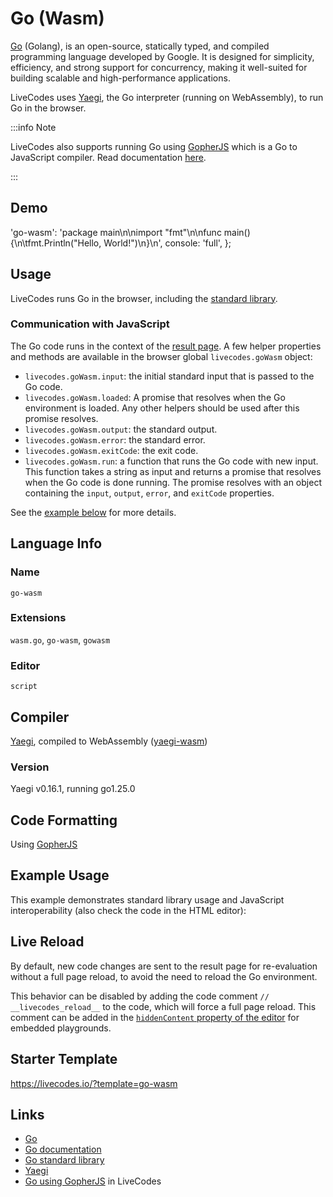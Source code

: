 # Go (Wasm)

[Go](https://go.dev/) (Golang), is an open-source, statically typed, and compiled programming language developed by Google. It is designed for simplicity, efficiency, and strong support for concurrency, making it well-suited for building scalable and high-performance applications.

LiveCodes uses [Yaegi](https://github.com/traefik/yaegi), the Go interpreter (running on WebAssembly), to run Go in the browser.

:::info Note

LiveCodes also supports running Go using [GopherJS](https://github.com/gopherjs/gopherjs) which is a Go to JavaScript compiler. Read documentation [here](./go.mdx).

:::

## Demo


  'go-wasm': 'package main\n\nimport "fmt"\n\nfunc main() {\n\tfmt.Println("Hello, World!")\n}\n',
  console: 'full',
};

<LiveCodes params={params}></LiveCodes>

## Usage

LiveCodes runs Go in the browser, including the [standard library](https://pkg.go.dev/std).


### Communication with JavaScript

The Go code runs in the context of the [result page](../features/result.mdx).
A few helper properties and methods are available in the browser global `livecodes.goWasm` object:

- `livecodes.goWasm.input`: the initial standard input that is passed to the Go code.
- `livecodes.goWasm.loaded`: A promise that resolves when the Go environment is loaded. Any other helpers should be used after this promise resolves.
- `livecodes.goWasm.output`: the standard output.
- `livecodes.goWasm.error`: the standard error.
- `livecodes.goWasm.exitCode`: the exit code.
- `livecodes.goWasm.run`: a function that runs the Go code with new input. This function takes a string as input and returns a promise that resolves when the Go code is done running. The promise resolves with an object containing the `input`, `output`, `error`, and `exitCode` properties.

See the [example below](#example-usage) for more details.

## Language Info

### Name

`go-wasm`

### Extensions

`wasm.go`, `go-wasm`, `gowasm`

### Editor

`script`

## Compiler

[Yaegi](https://github.com/traefik/yaegi), compiled to WebAssembly ([yaegi-wasm](https://www.npmjs.com/package/yaegi-wasm))

### Version

Yaegi v0.16.1, running go1.25.0

## Code Formatting

Using [GopherJS](https://github.com/gopherjs/gopherjs)

## Example Usage

This example demonstrates standard library usage and JavaScript interoperability (also check the code in the HTML editor):

<LiveCodes template="go-wasm" height="80vh"></LiveCodes>


## Live Reload

By default, new code changes are sent to the result page for re-evaluation without a full page reload, to avoid the need to reload the Go environment.

This behavior can be disabled by adding the code comment `// __livecodes_reload__` to the code, which will force a full page reload.
This comment can be added in the [`hiddenContent` property of the editor](../configuration/configuration-object.mdx#markup) for embedded playgrounds.

## Starter Template

https://livecodes.io/?template=go-wasm

## Links

- [Go](https://go.dev/)
- [Go documentation](https://go.dev/doc/)
- [Go standard library](https://pkg.go.dev/std)
- [Yaegi](https://github.com/traefik/yaegi)
- [Go using GopherJS](./go.mdx) in LiveCodes
